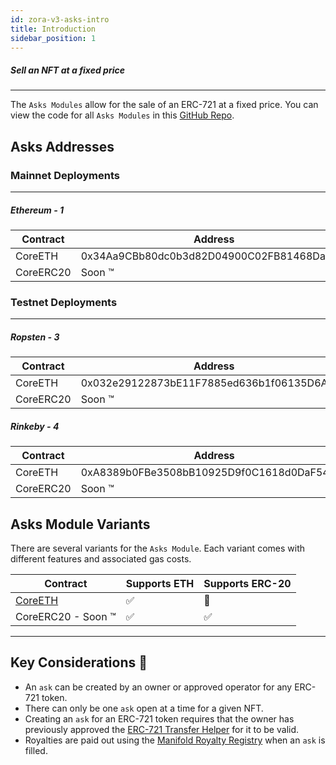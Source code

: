 ```yaml
---
id: zora-v3-asks-intro
title: Introduction
sidebar_position: 1
---
```



##### Sell an NFT at a fixed price

---
The `Asks Modules` allow for the sale of an ERC-721 at a fixed price.
You can view the code for all `Asks Modules` in this [GitHub Repo](https://github.com/ourzora/v3/tree/main/contracts/modules/Asks).

## Asks Addresses

### Mainnet Deployments
---
##### Ethereum - 1
| **Contract**       | **Address**                                |
| -------------------|--------------------------------------------|
| CoreETH            | 0x34Aa9CBb80dc0b3d82D04900C02FB81468DafcAb |
| CoreERC20          | Soon ™️ |


### Testnet Deployments
---
##### Ropsten - 3
| **Contract**       | **Address**                                |
| -------------------|--------------------------------------------|
| CoreETH            | 0x032e29122873bE11F7885ed636b1f06135D6A033 |
| CoreERC20          | Soon ™️ |

##### Rinkeby - 4
| **Contract**       | **Address**                                |
| -------------------|--------------------------------------------|
| CoreETH            | 0xA8389b0FBe3508bB10925D9f0C1618d0DaF54c74 |
| CoreERC20          | Soon ™️ |



## Asks Module Variants
There are several variants for the `Asks Module`. Each variant comes with different features and associated gas costs.

| Contract                                              | Supports ETH | Supports ERC-20  |
|-------------------------------------------------------|----------------|----------------|
|[CoreETH](./core/zora-v3-asks-coreETH)                 |   ✅           |   🚫            |
|CoreERC20 - Soon ™️                                     |   ✅           |   ✅            |

---

## Key Considerations 🔑
- An `ask` can be created by an owner or approved operator for any ERC-721 token.
- There can only be one `ask` open at a time for a given NFT.
- Creating an `ask` for an ERC-721 token requires that the owner has previously approved the [ERC-721 Transfer Helper](../../../smart-contracts/zora-v3#approving-tokens-to-v3) for it to be valid.
- Royalties are paid out using the [Manifold Royalty Registry](https://royaltyregistry.xyz/lookup) when an `ask` is filled.
